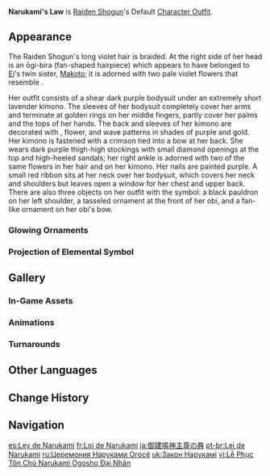 {{Outfit Infobox
|id           = 205200
|image        = <gallery>
Character Raiden Shogun Full Wish.png|Wish
Character Raiden Shogun Game.png|In-Game
</gallery>
|character    = Raiden Shogun
|type         = Default
|description  = The Raiden Shogun's outfit. This kimono has been adorned with the Electro Mitsudomoe, granting it the highest honor in the land.
|obtain       = Unlocked upon obtaining character
}}
'''Narukami's Law''' is [[Raiden Shogun]]'s Default [[Character Outfit]].

==Appearance==
<!-- Keep appearance section short and concise. Limit to 1-2 paragraphs (preferably 1 paragraph) with 3-4 sentences each. -->
The Raiden Shogun's long violet hair is braided. At the right side of her head is an ōgi-bira {{w|kanzashi}} (fan-shaped hairpiece) which appears to have belonged to [[Ei]]'s twin sister, [[Makoto]]; it is adorned with two pale violet flowers that resemble {{w|Platycodon|balloon flowers}}.

Her outfit consists of a shear dark purple bodysuit under an extremely short lavender kimono. The sleeves of her bodysuit completely cover her arms and terminate at golden rings on her middle fingers, partly cover her palms and the tops of her hands. The back and sleeves of her kimono are decorated with {{w|tomoe}}, flower, and wave patterns in shades of purple and gold. Her kimono is fastened with a crimson {{w|Obi (sash)|obi}} tied into a bow at her back. She wears dark purple thigh-high stockings with small diamond openings at the top and high-heeled sandals; her right ankle is adorned with two of the same flowers in her hair and on her kimono. Her nails are painted purple. A small red ribbon sits at her neck over her bodysuit, which covers her neck and shoulders but leaves open a window for her chest and upper back. There are also three objects on her outfit with the {{Electro}} symbol: a black pauldron on her left shoulder, a tasseled ornament at the front of her obi, and a fan-like ornament on her obi's bow.

===Glowing Ornaments===
{{Glowing Ornament Info|outfit=Narukami's Law|ornaments=the three objects on her outfit with the {{Electro}} symbol on them|vision_object=no}} {{If Self|Narukami's Law||The three objects are her left pauldron, the ornament on her waist at the front, and the fan-like ornament on her waist at the back.}}

===Projection of Elemental Symbol===
{{Projection of Elemental Symbol Info|outfit=Narukami's Law|projection=no}}

==Gallery==
===In-Game Assets===
{{Assets/Outfit|Narukami's Law|nomain=1}}

===Animations===
{{Preview/CharacterAnimations|Raiden Shogun|nocaption=1}}

===Turnarounds===
{{Turnarounds}}

==Other Languages==
{{Other Languages
|en      = Narukami's Law
|zhs     = 御建鸣神主尊之典
|zhs_rm  = Yù Jiàn Míngshén Zhǔzūn zhī Diǎn
|zht     = 御建鳴神主尊之典
|zht_rm  = Yù Jiàn Míngshén Zhǔzūn zhī Diǎn
|zh_tl   = 
|ja      = 御建鳴神主尊の典
|ja_rm   = Mitake Narukami Nushi no Mikoto no Ten
|ja_tl   = Celebration of the Great Narukami Lord
|ko      = 위대하신 나루카미 쇼군의 의식
|ko_rm   = Widaehasin Narukami Syogune Uisik
|ko_tl   = Ceremony of the Greatest Narukami Shogun
|es      = Ley de Narukami
|es_tl   = Law of Narukami
|fr      = Loi de Narukami
|fr_tl   = Law of Narukami
|ru      = Церемония Наруками Огосё
|ru_tl   = The Narukami Ogosho's Ceremony
|th      = กฎแห่ง Narukami
|th_rm   = Kot haeng Narukami
|th_tl   = Law of Narukami
|vi      = Lễ Phục Tôn Chủ Narukami Ogosho Đại Nhân
|vi_tl   = Ceremonial Dress of Lord Narukami Ogosho
|de      = Gesetze von Narukami
|de_tl   = Laws of Narukami
|id      = Narukami's Law
|pt      = Lei de Narukami
|pt_tl   = Law of Narukami
|tr      = Narukami'nin Kanunu
|tr_tl   = Narukami's Law
|it      = Legge di Narukami
|it_tl   = Law of Narukami
}}

==Change History==
{{Change History|2.1}}

==Navigation==
{{Dressing Room Navbox|type=outfit}}

[[es:Ley de Narukami]]
[[fr:Loi de Narukami]]
[[ja:御建鳴神主尊の典]]
[[pt-br:Lei de Narukami]]
[[ru:Церемония Наруками Огосё]]
[[uk:Закон Нарукамі]]
[[vi:Lễ Phục Tôn Chủ Narukami Ogosho Đại Nhân]]
